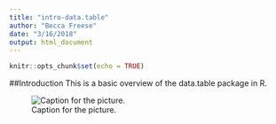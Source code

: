 ```yaml
---
title: "intro-data.table"
author: "Becca Freese"
date: "3/16/2018"
output: html_document
---
```


```r
knitr::opts_chunk$set(echo = TRUE)
```


##Introduction
This is a basic overview of the data.table package in R.

![Caption for the picture.](images/becca.png)